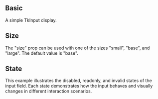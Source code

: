 
## Basic

A simple TkInput display. 

<Basic />

## Size

The "size" prop can be used with one of the sizes "small", "base", and "large". The default value is "base".

<Size />

## State

This example illustrates the disabled, readonly, and invalid states of the input field. Each state demonstrates how the input behaves and visually changes in different interaction scenarios.

<State />